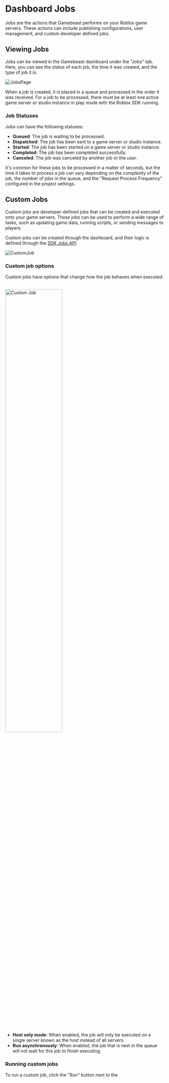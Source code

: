 
# Dashboard Jobs

Jobs are the actions that Gamebeast performs on your Roblox game servers. These actions can include publishing configurations, user management, and custom developer defined jobs. 

## Viewing Jobs
Jobs can be viewed in the Gamebeast dashboard under the "Jobs" tab. Here, you can see the status of each job, the time it was created, and the type of job it is.

![JobsPage](/imgs/roblox/jobs/jobs-page.png)

When a job is created, it is placed in a queue and processed in the order it was received. For a job to be processed, there must be at least one active game server or studio instance in play mode with the Roblox SDK running.

### Job Statuses

Jobs can have the following statuses:

- **Queued**: The job is waiting to be processed.
- **Dispatched**: The job has been sent to a game server or studio instance.
- **Started**: The job has been started on a game server or studio instance.
- **Completed**: The job has been completed successfully.
- **Canceled**: The job was canceled by another job or the user.

It's common for these jobs to be processed in a matter of seconds, but the time it takes to process a job can vary depending on the complexity of the job, the number of jobs in the queue, and the "Request Process Frequency" configured in the project settings.

## Custom Jobs

Custom jobs are developer-defined jobs that can be created and executed onto your game servers. These jobs can be used to perform a wide range of tasks, such as updating game data, running scripts, or sending messages to players.

Custom jobs can be created through the dashboard, and their logic is defined through the [SDK Jobs API](/Roblox/API/Jobs).

![CustomJob](/imgs/roblox/jobs/custom-job-list.png)

### Custom job options

Custom jobs have options that change how the job behaves when executed.

<br/>
<img src="/imgs/roblox/jobs/custom-job-create.png" alt="Custom Job" width="60%"/>

- **Host only mode**: When enabled, the job will only be executed on a single server known as the host instead of all servers.
- **Run asynchronously**: When enabled, the job that is next in the queue will not wait for this job to finish executing.

### Running custom jobs

To run a custom job, click the "Run" button next to the